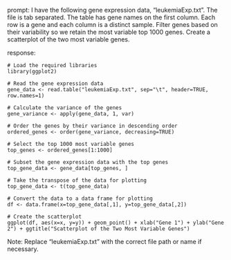 prompt:
I have the following gene expression data, "leukemiaExp.txt". The file is tab separated. The table has gene names on the first column. Each row is a gene and each column is a distinct sample. Filter genes based on their variability so we retain the most variable top 1000 genes. Create a scatterplot of the two most variable genes.

response:
```
# Load the required libraries
library(ggplot2)

# Read the gene expression data
gene_data <- read.table("leukemiaExp.txt", sep="\t", header=TRUE, row.names=1)

# Calculate the variance of the genes
gene_variance <- apply(gene_data, 1, var)

# Order the genes by their variance in descending order
ordered_genes <- order(gene_variance, decreasing=TRUE)

# Select the top 1000 most variable genes
top_genes <- ordered_genes[1:1000]

# Subset the gene expression data with the top genes
top_gene_data <- gene_data[top_genes, ]

# Take the transpose of the data for plotting
top_gene_data <- t(top_gene_data)

# Convert the data to a data frame for plotting
df <- data.frame(x=top_gene_data[,1], y=top_gene_data[,2])

# Create the scatterplot
ggplot(df, aes(x=x, y=y)) + geom_point() + xlab("Gene 1") + ylab("Gene 2") + ggtitle("Scatterplot of the Two Most Variable Genes")
```

Note: Replace "leukemiaExp.txt" with the correct file path or name if necessary.
